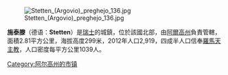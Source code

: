 [[Image:Stetten_(Argovio)_preghejo_136.jpg|right]]

'''施泰滕'''（德语：'''Stetten'''）是[[瑞士|瑞士]]的城鎮，位於該國北部，由[[阿爾高州|阿爾高州]]負責管轄，面積2.81平方公里，海拔高度299米，2012年人口2,919，四成半人口信奉[[羅馬天主教|羅馬天主教]]，人口密度每平方公里1039人。

{{Switzerland-geo-stub}}
[[Category:阿尔高州的市镇|Category:阿尔高州的市镇]]